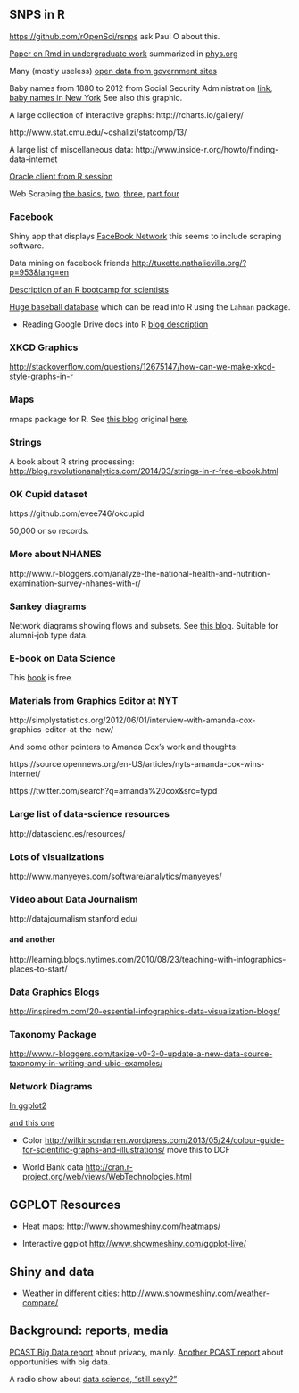 
## SNPS in R

<https://github.com/rOpenSci/rsnps> ask Paul O about this.


[Paper on Rmd in undergraduate work](http://escholarship.org/uc/item/90b2f5xh) summarized in [phys.org](http://phys.org/news/2014-02-scientific-young.html)

Many (mostly useless) [open data from government sites](http://www.data.gov/open-gov/)

Baby names from 1880 to 2012 from Social Security Administration [link](http://www.ssa.gov/oact/babynames/names.zip), [baby names in New York](http://catalog.data.gov/dataset/baby-names-beginning-2007)  See also this graphic.  

A large collection of interactive graphs: http://rcharts.io/gallery/

http://www.stat.cmu.edu/~cshalizi/statcomp/13/

A large list of miscellaneous data: http://www.inside-r.org/howto/finding-data-internet

[Oracle client from R session](http://www.inside-r.org/node/48947)

Web Scraping [the basics](http://quantifyingmemory.blogspot.co.uk/2014/02/web-scraping-basics.html), [two](http://quantifyingmemory.blogspot.co.uk/2014/02/web-scraping-part2-digging-deeper.html), [three](http://quantifyingmemory.blogspot.com/2014/03/web-scraping-scaling-up-digital-data.html),  [part four](http://quantifyingmemory.blogspot.com/2014/03/web-scraping-working-with-apis.html)

### Facebook

Shiny app that displays [FaceBook Network](http://tuxette.nathalievilla.org/?tag=igraph&lang=en) this seems to include scraping software.

Data mining on facebook friends <http://tuxette.nathalievilla.org/?p=953&lang=en>

[Description of an R bootcamp for scientists](http://gettinggeneticsdone.blogspot.com/2014/03/software-carpentry-at-uva-redux.html)


[Huge baseball database](http://www.seanlahman.com/baseball-archive/statistics/) which can be read into R using the `Lahman` package.

* Reading Google Drive docs into R [blog description](http://www.r-bloggers.com/download-all-documents-from-google-drive-with-r/?utm_source=feedburner&utm_medium=email&utm_campaign=Feed%3A+RBloggers+%28R+bloggers%29)

### XKCD Graphics

<http://stackoverflow.com/questions/12675147/how-can-we-make-xkcd-style-graphs-in-r>

### Maps

rmaps package for R.  See [this blog](https://mail.google.com/mail/u/0/#inbox/144f0f70078a7ed4) original [here](http://mockquant.blogspot.com/2014/03/seamless-analytical-environment-by-wdi.html).

### Strings

A book about R string processing: <http://blog.revolutionanalytics.com/2014/03/strings-in-r-free-ebook.html>

### OK Cupid dataset 

https://github.com/evee746/okcupid

50,000 or so records.

### More about NHANES

http://www.r-bloggers.com/analyze-the-national-health-and-nutrition-examination-survey-nhanes-with-r/

### Sankey diagrams

Network diagrams showing flows and subsets.  See [this blog](http://lamages.blogspot.com/2014/03/sankey-diagrams-with-googlevis.html).  Suitable for alumni-job type data.

### E-book on Data Science

This [book](http://blog.revolutionanalytics.com/2014/03/free-ebook-on-big-data-and-data-science.html) is free.

### Materials from Graphics Editor at NYT

http://simplystatistics.org/2012/06/01/interview-with-amanda-cox-graphics-editor-at-the-new/

And some other pointers to Amanda Cox’s work and thoughts:

https://source.opennews.org/en-US/articles/nyts-amanda-cox-wins-internet/

https://twitter.com/search?q=amanda%20cox&src=typd

### Large list of data-science resources

http://datascienc.es/resources/

### Lots of visualizations

http://www.manyeyes.com/software/analytics/manyeyes/

### Video about Data Journalism

http://datajournalism.stanford.edu/

#### and another

http://learning.blogs.nytimes.com/2010/08/23/teaching-with-infographics-places-to-start/

### Data Graphics Blogs

<http://inspiredm.com/20-essential-infographics-data-visualization-blogs/>

### Taxonomy Package

<http://www.r-bloggers.com/taxize-v0-3-0-update-a-new-data-source-taxonomy-in-writing-and-ubio-examples/>

### Network Diagrams 

[In ggplot2](http://is-r.tumblr.com/post/38459242505/beautiful-network-diagrams-with-ggplot2)

[and this one](http://sumtxt.wordpress.com/2011/07/02/visualizing-networks-with-ggplot2-in-r/)

* Color <http://wilkinsondarren.wordpress.com/2013/05/24/colour-guide-for-scientific-graphs-and-illustrations/> move this to DCF

* World Bank data <http://cran.r-project.org/web/views/WebTechnologies.html>

## GGPLOT Resources

* Heat maps: <http://www.showmeshiny.com/heatmaps/>

* Interactive ggplot <http://www.showmeshiny.com/ggplot-live/>



## Shiny and data

* Weather in different cities: <http://www.showmeshiny.com/weather-compare/>

## Background: reports, media

[PCAST Big Data report](http://www.whitehouse.gov/sites/default/files/microsites/ostp/PCAST/pcast_big_data_and_privacy_-_may_2014.pdf) about privacy, mainly.  [Another PCAST report](http://www.whitehouse.gov/sites/default/files/docs/big_data_privacy_report_5.1.14_final_print.pdf) about opportunities with big data.

A radio show about [data science, "still sexy?"](http://www.information-management.com/pdfs/DMRadio-04-03-14_DataScience.mp3)
